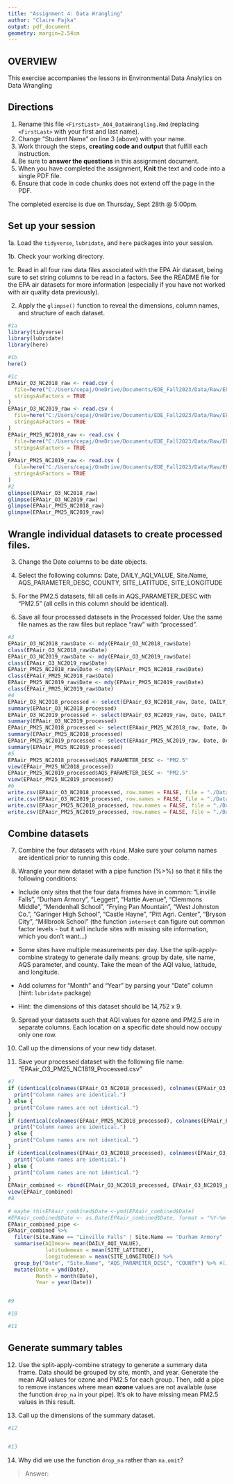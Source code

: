 ```yaml
---
title: "Assignment 4: Data Wrangling"
author: "Claire Pajka"
output: pdf_document
geometry: margin=2.54cm
---
```


## OVERVIEW

This exercise accompanies the lessons in Environmental Data Analytics on Data Wrangling 

## Directions

1. Rename this file `<FirstLast>_A04_DataWrangling.Rmd` (replacing `<FirstLast>` with your first and last name).
2. Change "Student Name" on line 3 (above) with your name.
3. Work through the steps, **creating code and output** that fulfill each instruction.
4. Be sure to **answer the questions** in this assignment document.
5. When you have completed the assignment, **Knit** the text and code into a single PDF file.
6. Ensure that code in code chunks does not extend off the page in the PDF.

The completed exercise is due on Thursday, Sept 28th @ 5:00pm.

## Set up your session 

1a. Load the `tidyverse`,  `lubridate`, and `here` packages into your session.

1b. Check your working directory.

1c. Read in all four raw data files associated with the EPA Air dataset, being sure to set string columns to be read in a factors. See the README file for the EPA air datasets for more information (especially if you have not worked with air quality data previously). 

2. Apply the `glimpse()` function to reveal the dimensions, column names, and structure of each dataset. 

```r
#1a 
library(tidyverse)
library(lubridate)
library(here)

#1b 
here()

#1c 
EPAair_O3_NC2018_raw <- read.csv (
  file=here("C:/Users/cepaj/OneDrive/Documents/EDE_Fall2023/Data/Raw/EPAair_O3_NC2018_raw.csv"), 
  stringsAsFactors = TRUE
)
EPAair_O3_NC2019_raw <- read.csv (
  file=here("C:/Users/cepaj/OneDrive/Documents/EDE_Fall2023/Data/Raw/EPAair_O3_NC2019_raw.csv"), 
  stringsAsFactors = TRUE
)
EPAair_PM25_NC2018_raw <- read.csv (
  file=here("C:/Users/cepaj/OneDrive/Documents/EDE_Fall2023/Data/Raw/EPAair_PM25_NC2018_raw.csv"), 
  stringsAsFactors = TRUE
)
EPAair_PM25_NC2019_raw <- read.csv (
  file=here("C:/Users/cepaj/OneDrive/Documents/EDE_Fall2023/Data/Raw/EPAair_PM25_NC2019_raw.csv"), 
  stringsAsFactors = TRUE
)
#2 
glimpse(EPAair_O3_NC2018_raw)
glimpse(EPAair_O3_NC2019_raw)
glimpse(EPAair_PM25_NC2018_raw)
glimpse(EPAair_PM25_NC2019_raw)
```


## Wrangle individual datasets to create processed files.

3. Change the Date columns to be date objects.

4. Select the following columns: Date, DAILY_AQI_VALUE, Site.Name, AQS_PARAMETER_DESC, COUNTY, SITE_LATITUDE, SITE_LONGITUDE

5. For the PM2.5 datasets, fill all cells in AQS_PARAMETER_DESC with "PM2.5" (all cells in this column should be identical).

6. Save all four processed datasets in the Processed folder. Use the same file names as the raw files but replace "raw" with "processed".

```r
#3
EPAair_O3_NC2018_raw$Date <- mdy(EPAair_O3_NC2018_raw$Date)
class(EPAair_O3_NC2018_raw$Date)
EPAair_O3_NC2019_raw$Date <- mdy(EPAair_O3_NC2019_raw$Date)
class(EPAair_O3_NC2019_raw$Date)
EPAair_PM25_NC2018_raw$Date <- mdy(EPAair_PM25_NC2018_raw$Date)
class(EPAair_PM25_NC2018_raw$Date)
EPAair_PM25_NC2019_raw$Date <- mdy(EPAair_PM25_NC2019_raw$Date)
class(EPAair_PM25_NC2019_raw$Date)
#4
EPAair_O3_NC2018_processed <- select(EPAair_O3_NC2018_raw, Date, DAILY_AQI_VALUE, Site.Name, AQS_PARAMETER_DESC, COUNTY, SITE_LATITUDE, SITE_LONGITUDE)
summary(EPAair_O3_NC2018_processed)
EPAair_O3_NC2019_processed <- select(EPAair_O3_NC2019_raw, Date, DAILY_AQI_VALUE, Site.Name, AQS_PARAMETER_DESC, COUNTY, SITE_LATITUDE, SITE_LONGITUDE)
summary(EPAair_O3_NC2019_processed)
EPAair_PM25_NC2018_processed <- select(EPAair_PM25_NC2018_raw, Date, DAILY_AQI_VALUE, Site.Name, AQS_PARAMETER_DESC, COUNTY, SITE_LATITUDE, SITE_LONGITUDE)
summary(EPAair_PM25_NC2018_processed)
EPAair_PM25_NC2019_processed <- select(EPAair_PM25_NC2019_raw, Date, DAILY_AQI_VALUE, Site.Name, AQS_PARAMETER_DESC, COUNTY, SITE_LATITUDE, SITE_LONGITUDE)
summary(EPAair_PM25_NC2019_processed)
#5
EPAair_PM25_NC2018_processed$AQS_PARAMETER_DESC <- "PM2.5"
view(EPAair_PM25_NC2018_processed)
EPAair_PM25_NC2019_processed$AQS_PARAMETER_DESC <- "PM2.5"
view(EPAair_PM25_NC2019_processed)
#6
write.csv(EPAair_O3_NC2018_processed, row.names = FALSE, file = "./Data/Processed/EPAair_O3_NC2018_processed.csv")
write.csv(EPAair_O3_NC2019_processed, row.names = FALSE, file = "./Data/Processed/EPAair_O3_NC2019_processed.csv")
write.csv(EPAair_PM25_NC2018_processed, row.names = FALSE, file = "./Data/Processed/EPAair_PM25_NC2018_processed.csv")
write.csv(EPAair_PM25_NC2019_processed, row.names = FALSE, file = "./Data/Processed/EPAair_PM25_NC2019_processed.csv")
```


## Combine datasets

7. Combine the four datasets with `rbind`. Make sure your column names are identical prior to running this code.

8. Wrangle your new dataset with a pipe function (%>%) so that it fills the following conditions: 

  * Include only sites that the four data frames have in common: "Linville Falls", "Durham Armory", "Leggett", "Hattie Avenue", "Clemmons Middle", "Mendenhall School", "Frying Pan Mountain", "West Johnston Co.", "Garinger High School", "Castle Hayne", "Pitt Agri. Center", "Bryson City", "Millbrook School" (the function `intersect` can figure out common factor levels - but it will include sites with missing site information, which you don't want...) 

  * Some sites have multiple measurements per day. Use the split-apply-combine strategy to generate daily means: group by date, site name, AQS parameter, and county. Take the mean of the AQI value, latitude, and longitude.
  
  * Add columns for "Month" and "Year" by parsing your "Date" column (hint: `lubridate` package)
  
  * Hint: the dimensions of this dataset should be 14,752 x 9.

9. Spread your datasets such that AQI values for ozone and PM2.5 are in separate columns. Each location on a specific date should now occupy only one row.

10. Call up the dimensions of your new tidy dataset.

11. Save your processed dataset with the following file name: "EPAair_O3_PM25_NC1819_Processed.csv"

```r
#7 
if (identical(colnames(EPAair_O3_NC2018_processed), colnames(EPAair_O3_NC2019_processed))) {
  print("Column names are identical.")
} else {
  print("Column names are not identical.")
}
if (identical(colnames(EPAair_PM25_NC2018_processed), colnames(EPAair_PM25_NC2019_processed))) {
  print("Column names are identical.")
} else {
  print("Column names are not identical.")
}
if (identical(colnames(EPAair_O3_NC2018_processed), colnames(EPAair_O3_NC2019_processed))) {
  print("Column names are identical.")
} else {
  print("Column names are not identical.")
}
EPAair_combined <- rbind(EPAair_O3_NC2018_processed, EPAair_O3_NC2019_processed, EPAair_PM25_NC2018_processed, EPAair_PM25_NC2019_processed)
view(EPAair_combined)
#8 
 
# maybe thisEPAair_combined$Date <-ymd(EPAair_combined$Date)
#EPAair_combined$Date <- as.Date(EPAair_combined$Date, format = "%Y-%m-%d")
EPAair_combined_pipe <-
EPAair_combined %>%
  filter(Site.Name == "Linville Falls" | Site.Name == "Durham Armory" | Site.Name =="Leggett" | Site.Name == "Hattie Avenue" | Site.Name == "Clemmons Middle" | Site.Name == "Mendenhall School" | Site.Name == "Frying Pan Mountain" | Site.Name == "West Johnston Co." | Site.Name =="Garinger High School" | Site.Name == "Castle Hayne" | Site.Name == "Pitt Agri. Center" | Site.Name == "Bryson City" | Site.Name =="Millbrook School") %>%
  summarise(AQImean= mean(DAILY_AQI_VALUE),
            latitudemean = mean(SITE_LATITUDE),
            longitudemean = mean(SITE_LONGITUDE)) %>%
  group_by("Date", "Site.Name", "AQS_PARAMETER_DESC", "COUNTY") %>% #lines 152 to 158 run. but they don't parse the date, so i'm two cols short
  mutate(Date = ymd(Date),
         Month = month(Date),
         Year = year(Date))


#9

#10

#11

```


## Generate summary tables

12. Use the split-apply-combine strategy to generate a summary data frame. Data should be grouped by site, month, and year. Generate the mean AQI values for ozone and PM2.5 for each group. Then, add a pipe to remove instances where mean **ozone** values are not available (use the function `drop_na` in your pipe). It's ok to have missing mean PM2.5 values in this result. 

13. Call up the dimensions of the summary dataset.

```r

#12


#13


```

14. Why did we use the function `drop_na` rather than `na.omit`?

> Answer: 
